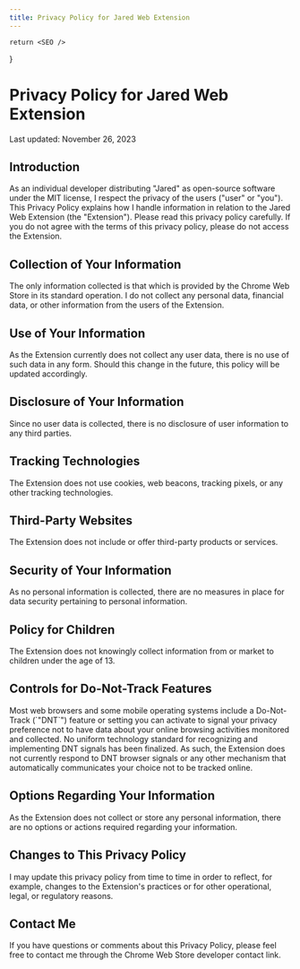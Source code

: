 ```yaml
---
title: Privacy Policy for Jared Web Extension
---
```


	return <SEO />
}

# Privacy Policy for Jared Web Extension

Last updated: November 26, 2023

## Introduction

As an individual developer distributing "Jared" as open-source software under the MIT license, I respect the privacy of the users ("user" or "you"). This Privacy Policy explains how I handle information in relation to the Jared Web Extension (the "Extension"). Please read this privacy policy carefully. If you do not agree with the terms of this privacy policy, please do not access the Extension.

## Collection of Your Information

The only information collected is that which is provided by the Chrome Web Store in its standard operation. I do not collect any personal data, financial data, or other information from the users of the Extension.

## Use of Your Information

As the Extension currently does not collect any user data, there is no use of such data in any form. Should this change in the future, this policy will be updated accordingly.

## Disclosure of Your Information

Since no user data is collected, there is no disclosure of user information to any third parties.

## Tracking Technologies

The Extension does not use cookies, web beacons, tracking pixels, or any other tracking technologies.

## Third-Party Websites

The Extension does not include or offer third-party products or services.

## Security of Your Information

As no personal information is collected, there are no measures in place for data security pertaining to personal information.

## Policy for Children

The Extension does not knowingly collect information from or market to children under the age of 13.

## Controls for Do-Not-Track Features

Most web browsers and some mobile operating systems include a Do-Not-Track (\`"DNT\`") feature or setting you can activate to signal your privacy preference not to have data about your online browsing activities monitored and collected. No uniform technology standard for recognizing and implementing DNT signals has been finalized. As such, the Extension does not currently respond to DNT browser signals or any other mechanism that automatically communicates your choice not to be tracked online.

## Options Regarding Your Information

As the Extension does not collect or store any personal information, there are no options or actions required regarding your information.

## Changes to This Privacy Policy

I may update this privacy policy from time to time in order to reflect, for example, changes to the Extension's practices or for other operational, legal, or regulatory reasons.

## Contact Me

If you have questions or comments about this Privacy Policy, please feel free to contact me through the Chrome Web Store developer contact link.

